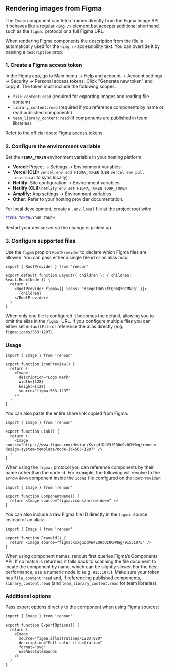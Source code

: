 ## Rendering images from Figma

The `Image` component can fetch frames directly from the Figma Image API. It behaves like a regular `<img />` element but accepts additional shorthand such as the `figma:` protocol or a full Figma URL.

When rendering Figma components the description from the file is automatically used for the `<img />` accessibility text. You can override it by passing a `description` prop.

### 1. Create a Figma access token

In the Figma app, go to Main menu → Help and account → Account settings → Security → Personal access tokens. Click "Generate new token" and copy it. The token must include the following scopes:

- `file_content:read` (required for exporting images and reading file content)
- `library_content:read` (required if you reference components by name or read published components)
- `team_library_content:read` (if components are published in team libraries)

Refer to the official docs: [Figma access tokens](https://www.figma.com/developers/api#access-tokens).

### 2. Configure the environment variable

Set the **`FIGMA_TOKEN`** environment variable in your hosting platform:

- **Vercel:** Project → Settings → Environment Variables
- **Vercel (CLI):** `vercel env add FIGMA_TOKEN` (use `vercel env pull .env.local` to sync locally)
- **Netlify:** Site configuration → Environment variables
- **Netlify (CLI):** `netlify env:set FIGMA_TOKEN YOUR_TOKEN`
- **Amplify:** App settings → Environment variables
- **Other:** Refer to your hosting provider documentation.

For local development, create a `.env.local` file at the project root with:

```bash
FIGMA_TOKEN=YOUR_TOKEN
```

Restart your dev server so the change is picked up.

### 3. Configure supported files

Use the `figma` prop on `RootProvider` to declare which Figma files are allowed. You can pass either a single file id or an alias map:

```tsx
import { RootProvider } from 'renoun'

export default function Layout({ children }: { children: React.ReactNode }) {
  return (
    <RootProvider figma={{ icons: 'KsxgdfDdV3fEQ0oQz0CMNeg' }}>
      {children}
    </RootProvider>
  )
}
```

When only one file is configured it becomes the default, allowing you to omit the alias in the `figma:` URL. If you configure multiple files you can either set `defaultFile` or reference the alias directly (e.g. `figma:icons/563:1297`).

### Usage

```tsx
import { Image } from 'renoun'

export function IconPreview() {
  return (
    <Image
      description="Logo mark"
      width={128}
      height={128}
      source="figma:563:1297"
    />
  )
}
```

You can also paste the entire share link copied from Figma:

```tsx
import { Image } from 'renoun'

export function Link() {
  return (
    <Image source="https://www.figma.com/design/KsxgdfDdV3fEQ0oQz0CMNeg/renoun-design-system-template?node-id=563-1297" />
  )
}
```

When using the `figma:` protocol you can reference components by their name rather than the node id. For example, the following will resolve to the `arrow-down` component inside the `icons` file configured on the `RootProvider`:

```tsx
import { Image } from 'renoun'

export function ComponentName() {
  return <Image source="figma:icons/arrow-down" />
}
```

You can also include a raw Figma file ID directly in the `figma:` source instead of an alias:

```tsx
import { Image } from 'renoun'

export function FrameId() {
  return <Image source="figma:KsxguDdVW4EQ0oQz0CMNeg/915:1075" />
}
```

<Note>

When using component names, renoun first queries Figma’s Components API. If no match is returned, it falls back to scanning the file document to locate the component by name, which can be slightly slower. For the best performance, use a numeric node id (e.g. `915:1075`). Make sure your token has `file_content:read` and, if referencing published components, `library_content:read` (and `team_library_content:read` for team libraries).

</Note>

### Additional options

Pass export options directly to the component when using Figma sources:

```tsx
import { Image } from 'renoun'

export function ExportOptions() {
  return (
    <Image
      source="figma:illustrations/1203:880"
      description="Full color illustration"
      format="svg"
      useAbsoluteBounds
    />
  )
}
```

